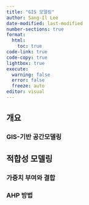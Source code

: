 ```yaml
---
title: "GIS 모델링"
author: Sang-Il Lee
date-modified: last-modified
number-sections: true
format: 
  html: 
    toc: true
code-link: true
code-copy: true
lightbox: true
execute: 
  warning: false
  error: false
  freeze: auto
editor: visual
---
```


## 개요

### GIS-기반 공간모델링

## 적합성 모델링

### 가중치 부여와 결합

### AHP 방법
